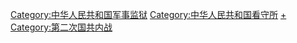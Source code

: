 {{Catmore|战犯管理所}}

[[Category:中华人民共和国军事监狱|Category:中华人民共和国军事监狱]]
[[Category:中华人民共和国看守所|Category:中华人民共和国看守所]]
[[Category:在中华民国犯下的战争罪行|+]]
[[Category:第二次国共内战|Category:第二次国共内战]]